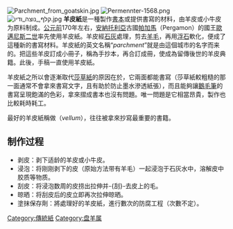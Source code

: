 {{unreferenced|time=2014-11-02T06:22:57+00:00}}
[[File:Parchment_from_goatskin.jpg|thumb]]
[[File:Permennter-1568.png|thumb]]
[[File:קלף,_נוצה_ודיו.jpg|thumb]]
'''羊皮紙'''是一種製作[[書本|書本]]或提供書寫的材料，由羊皮或小牛皮为原料制成。[[公元前|公元前]]170年左右，[[安納托利亞|安納托利亞]]古國[[帕加馬|帕加馬]]（Pergamon）的國王[[歐邁尼斯二世|歐邁尼斯二世]]率先使用羊皮紙。羊皮經[[石灰|石灰]]處理，剪去[[羊毛|羊毛]]，再用[[浮石|浮石]]軟化，便成了這種新的書寫材料。羊皮紙的英文名稱“''parchment''”就是由這個城市的名字而来的。把這些羊皮訂成小冊子，稱為手抄本，再合訂成冊，使成為留傳後世的羊皮典籍。此後，手稿一直使用羊皮紙。

羊皮紙之所以會逐漸取代[[莎草紙|莎草紙]]的原因在於，它兩面都能書寫（莎草紙較粗糙的那一面通常不會拿來書寫文字，且有助於防止墨水滲透紙張），而且能夠讓[[鵝毛筆|鵝毛筆]]的書寫呈現飽滿的色彩，拿來摺成書本也沒有問題。唯一問題是它相當昂貴，製作也比較耗時耗工。

最好的羊皮紙稱做{{link-en|犢皮紙|vellum}}（''vellum''），往往被拿來抄寫最重要的書籍。

== 制作过程 ==
* 剥皮：剥下适龄的羊皮或小牛皮。
* 浸泡：将刚刚剥下的皮（原始方法带有羊毛）一起浸泡于石灰水中，溶解皮中胶质等物质。
* 刮皮：将浸泡数周的皮捞出拉伸并-{刮}-去皮上的毛。
* 晾晒：将刮皮后的皮立即再次拉伸晾晒。
* 塗抹保存劑：將處理好的羊皮紙，進行數次的防腐工程（次數不定）。

{{Writing}}
{{Authority control}}

[[Category:傳統紙|Category:傳統紙]]
[[Category:盘羊属|Category:盘羊属]]